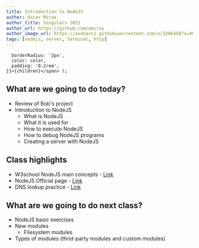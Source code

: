 ```yaml
---
title: Introduction to NodeJS 
author: Oscar Miras
author_title: Singulars 2021
author_url: https://github.com/omiras
author_image_url: https://avatars1.githubusercontent.com/u/3286458?s=460&v=4
tags: [nodejs, server, terminal, http]
---
```


      borderRadius: '2px',
      color: color,
      padding: '0.2rem',
    }}>{children}</span> );

## __<Highlight color="#ff8000">What are we going to do today?</Highlight>__

* Review of Bob's project
* Introduction to NodeJS
    * What is NodeJS
    * What it is used for
    * How to execute NodeJS
    * How to debug NodeJS programs
    * Creating a server with NodeJS



## __<Highlight color="#ff8000">Class highlights</Highlight>__ 

* W3school NodeJS main concepts - [Link](https://www.w3schools.com/nodejs/)
* NodeJS Official page - [Link](https://nodejs.org/en/)
* DNS lookup practice - [Link](https://kevincurran.org/com320/labs/dns.htm)


## __<Highlight color="#ff8000">What are we going to do next class?</Highlight>__

* NodeJS basic exercises
* New modules
    * Filesystem modules
* Types of modules (thrid-party modules and custom modules)



